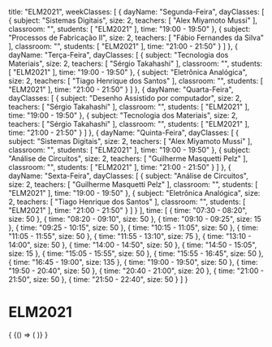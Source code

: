   title: "ELM2021",
  weekClasses: [
    {
      dayName: "Segunda-Feira",
      dayClasses: [
        {
          subject: "Sistemas Digitais",
          size: 2,
          teachers: [
            "Alex Miyamoto Mussi"
          ],
          classroom: "",
          students: [
            "ELM2021"
          ],
          time: "19:00 - 19:50"
        },
        {
          subject: "Processos de Fabricação II",
          size: 2,
          teachers: [
            "Fábio Fernandes da Silva"
          ],
          classroom: "",
          students: [
            "ELM2021"
          ],
          time: "21:00 - 21:50"
        }
      ]
    },
    {
      dayName: "Terça-Feira",
      dayClasses: [
        {
          subject: "Tecnologia dos Materiais",
          size: 2,
          teachers: [
            "Sérgio Takahashi"
          ],
          classroom: "",
          students: [
            "ELM2021"
          ],
          time: "19:00 - 19:50"
        },
        {
          subject: "Eletrônica Analógica",
          size: 2,
          teachers: [
            "Tiago Henrique dos Santos"
          ],
          classroom: "",
          students: [
            "ELM2021"
          ],
          time: "21:00 - 21:50"
        }
      ]
    },
    {
      dayName: "Quarta-Feira",
      dayClasses: [
        {
          subject: "Desenho Assistido por computador",
          size: 2,
          teachers: [
            "Sérgio Takahashi"
          ],
          classroom: "",
          students: [
            "ELM2021"
          ],
          time: "19:00 - 19:50"
        },
        {
          subject: "Tecnologia dos Materiais",
          size: 2,
          teachers: [
            "Sérgio Takahashi"
          ],
          classroom: "",
          students: [
            "ELM2021"
          ],
          time: "21:00 - 21:50"
        }
      ]
    },
    {
      dayName: "Quinta-Feira",
      dayClasses: [
        {
          subject: "Sistemas Digitais",
          size: 2,
          teachers: [
            "Alex Miyamoto Mussi"
          ],
          classroom: "",
          students: [
            "ELM2021"
          ],
          time: "19:00 - 19:50"
        },
        {
          subject: "Análise de Circuitos",
          size: 2,
          teachers: [
            "Guilherme Masquetti Pelz"
          ],
          classroom: "",
          students: [
            "ELM2021"
          ],
          time: "21:00 - 21:50"
        }
      ]
    },
    {
      dayName: "Sexta-Feira",
      dayClasses: [
        {
          subject: "Análise de Circuitos",
          size: 2,
          teachers: [
            "Guilherme Masquetti Pelz"
          ],
          classroom: "",
          students: [
            "ELM2021"
          ],
          time: "19:00 - 19:50"
        },
        {
          subject: "Eletrônica Analógica",
          size: 2,
          teachers: [
            "Tiago Henrique dos Santos"
          ],
          classroom: "",
          students: [
            "ELM2021"
          ],
          time: "21:00 - 21:50"
        }
      ]
    }
  ],
  time: [
    {
      time: "07:30 - 08:20",
      size: 50
    },
    {
      time: "08:20 - 09:10",
      size: 50
    },
    {
      time: "09:10 - 09:25",
      size: 15
    },
    {
      time: "09:25 - 10:15",
      size: 50
    },
    {
      time: "10:15 - 11:05",
      size: 50
    },
    {
      time: "11:05 - 11:55",
      size: 50
    },
    {
      time: "11:55 - 13:10",
      size: 75
    },
    {
      time: "13:10 - 14:00",
      size: 50
    },
    {
      time: "14:00 - 14:50",
      size: 50
    },
    {
      time: "14:50 - 15:05",
      size: 15
    },
    {
      time: "15:05 - 15:55",
      size: 50
    },
    {
      time: "15:55 - 16:45",
      size: 50
    },
    {
      time: "16:45 - 19:00",
      size: 135
    },
    {
      time: "19:00 - 19:50",
      size: 50
    },
    {
      time: "19:50 - 20:40",
      size: 50
    },
    {
      time: "20:40 - 21:00",
      size: 20
    },
    {
      time: "21:00 - 21:50",
      size: 50
    },
    {
      time: "21:50 - 22:40",
      size: 50
    }
  ]
}

# ELM2021

<div>
  {
    <BrowserOnly>
      {() => (
        <Grid
          title={data.title}
          weekClasses={data.weekClasses}
          time={data.time}
        />
      )}
    </BrowserOnly>
  }
</div>
